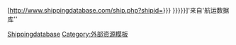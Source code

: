 [http://www.shippingdatabase.com/ship.php?shipid={{{1|{{{id}}}}}} {{{2|{{{name|{{PAGENAME}}}}}}}}]'来自'航运数据库''<noinclude>
[[Category:WikiProject Ships templates|Shippingdatabase]]
[[Category:外部资源模板]]</noinclude>